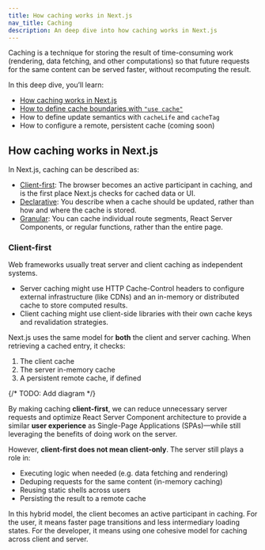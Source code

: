```yaml
---
title: How caching works in Next.js
nav_title: Caching
description: An deep dive into how caching works in Next.js
---
```


Caching is a technique for storing the result of time-consuming work (rendering, data fetching, and other computations) so that future requests for the same content can be served faster, without recomputing the result.

In this deep dive, you’ll learn:

- [How caching works in Next.js](#how-caching-works-in-nextjs)
- [How to define cache boundaries with `"use cache"`](#how-use-cache-works)
- How to define update semantics with `cacheLife` and `cacheTag`
- How to configure a remote, persistent cache (coming soon)

## How caching works in Next.js

In Next.js, caching can be described as:

- [Client-first](#client-first): The browser becomes an active participant in caching, and is the first place Next.js checks for cached data or UI.
- [Declarative](#declarative): You describe when a cache should be updated, rather than how and where the cache is stored.
- [Granular](#granular): You can cache individual route segments, React Server Components, or regular functions, rather than the entire page.

### Client-first

Web frameworks usually treat server and client caching as independent systems.

- Server caching might use HTTP Cache-Control headers to configure external infrastructure (like CDNs) and an in-memory or distributed cache to store computed results.
- Client caching might use client-side libraries with their own cache keys and revalidation strategies.

Next.js uses the same model for **both** the client and server caching. When retrieving a cached entry, it checks:

1. The client cache
2. The server in-memory cache
3. A persistent remote cache, if defined

{/* TODO: Add diagram */}

By making caching **client-first**, we can reduce unnecessary server requests and optimize React Server Component architecture to provide a similar **user experience** as Single-Page Applications (SPAs)—while still leveraging the benefits of doing work on the server.

However, **client-first does not mean client-only**. The server still plays a role in:

- Executing logic when needed (e.g. data fetching and rendering)
- Deduping requests for the same content (in-memory caching)
- Reusing static shells across users
- Persisting the result to a remote cache

In this hybrid model, the client becomes an active participant in caching. For the user, it means faster page transitions and less intermediary loading states. For the developer, it means using one cohesive model for caching across client and server.
